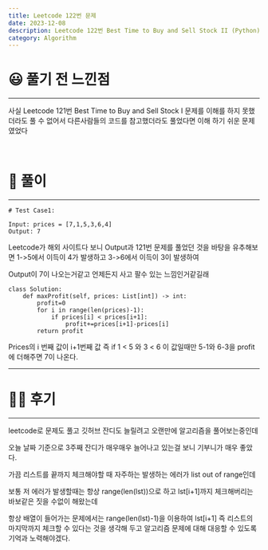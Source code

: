 ```yaml
---
title: Leetcode 122번 문제
date: 2023-12-08
description: Leetcode 122번 Best Time to Buy and Sell Stock II (Python)
category: Algorithm
---
```


# 😃 풀기 전 느낀점

---

사실 Leetcode 121번 Best Time to Buy and Sell Stock I 문제를
이해를 하지 못했더라도 풀 수 없어서 다른사람들의 코드를 참고했더라도 풀었다면
이해 하기 쉬운 문제였었다

<br />

# 📨 풀이

---

```
# Test Case1:

Input: prices = [7,1,5,3,6,4]
Output: 7
```

Leetcode가 해외 사이트다 보니 Output과 121번 문제를 풀었던 것을 바탕을 유추해보면
1->5에서 이득이 4가 발생하고
3->6에서 이득이 3이 발생하여

Output이 7이 나오는거같고
언제든지 사고 팔수 있는 느낌인거같길래

```
class Solution:
    def maxProfit(self, prices: List[int]) -> int:
        profit=0
        for i in range(len(prices)-1):
            if prices[i] < prices[i+1]:
                profit+=prices[i+1]-prices[i]
        return profit
```

Prices의 i 번째 값이 i+1번째 값 즉
if 1 < 5 와 3 < 6 이 값일때만
5-1와 6-3을 profit에 더해주면 7이 나온다. 

---

# 🏃🏻 후기

---

leetcode로 문제도 풀고 깃허브 잔디도 늘릴려고
오랜만에 알고리즘을 풀어보는중인데

오늘 날짜 기준으로 3주째 잔디가 매우매우 늘어나고 있는걸 보니 기부니가 매우 좋았다.

가끔 리스트를 끝까지 체크해야할 때 자주하는 발생하는 에러가 list out of range인데

보통 저 에러가 발생할때는 항상 range(len(lst))으로 하고 lst[i+1]까지 체크해버리는
바보같은 짓을 수없이 해왔는데

항상 배열이 들어가는 문제에서는
range(len(lst)-1)을 이용하여 lst[i+1] 즉 리스트의 마지막까지 체크할 수 있다는 것을 
생각해 두고 알고리즘 문제에 대해 대응할 수 있도록 기억과 노력해야겠다.

